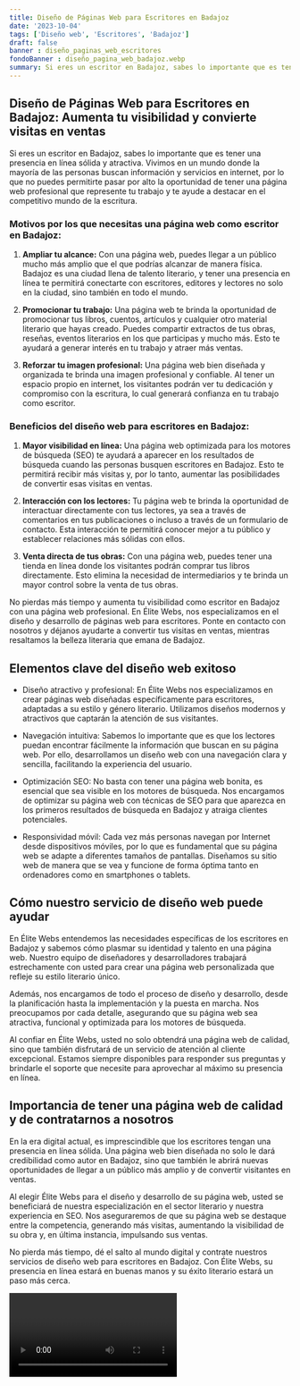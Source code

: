 ```yaml
---
title: Diseño de Páginas Web para Escritores en Badajoz
date: '2023-10-04'
tags: ['Diseño web', 'Escritores', 'Badajoz']
draft: false
banner : diseño_paginas_web_escritores
fondoBanner : diseño_pagina_web_badajoz.webp
summary: Si eres un escritor en Badajoz, sabes lo importante que es tener una presencia en línea sólida y atractiva. Vivimos en un mundo donde la mayoría de las personas buscan información y servicios en internet, por lo que no puedes permitirte pasar por alto la oportunidad de tener una página web profesional que represente tu trabajo y te ayude a destacar en el competitivo mundo de la escritura.
---
```


## Diseño de Páginas Web para Escritores en Badajoz: Aumenta tu visibilidad y convierte visitas en ventas

Si eres un escritor en Badajoz, sabes lo importante que es tener una presencia en línea sólida y atractiva. Vivimos en un mundo donde la mayoría de las personas buscan información y servicios en internet, por lo que no puedes permitirte pasar por alto la oportunidad de tener una página web profesional que represente tu trabajo y te ayude a destacar en el competitivo mundo de la escritura.

### Motivos por los que necesitas una página web como escritor en Badajoz:

1. **Ampliar tu alcance:** Con una página web, puedes llegar a un público mucho más amplio que el que podrías alcanzar de manera física. Badajoz es una ciudad llena de talento literario, y tener una presencia en línea te permitirá conectarte con escritores, editores y lectores no solo en la ciudad, sino también en todo el mundo.

2. **Promocionar tu trabajo:** Una página web te brinda la oportunidad de promocionar tus libros, cuentos, artículos y cualquier otro material literario que hayas creado. Puedes compartir extractos de tus obras, reseñas, eventos literarios en los que participas y mucho más. Esto te ayudará a generar interés en tu trabajo y atraer más ventas.

3. **Reforzar tu imagen profesional:** Una página web bien diseñada y organizada te brinda una imagen profesional y confiable. Al tener un espacio propio en internet, los visitantes podrán ver tu dedicación y compromiso con la escritura, lo cual generará confianza en tu trabajo como escritor.

### Beneficios del diseño web para escritores en Badajoz:

1. **Mayor visibilidad en línea:** Una página web optimizada para los motores de búsqueda (SEO) te ayudará a aparecer en los resultados de búsqueda cuando las personas busquen escritores en Badajoz. Esto te permitirá recibir más visitas y, por lo tanto, aumentar las posibilidades de convertir esas visitas en ventas.

2. **Interacción con los lectores:** Tu página web te brinda la oportunidad de interactuar directamente con tus lectores, ya sea a través de comentarios en tus publicaciones o incluso a través de un formulario de contacto. Esta interacción te permitirá conocer mejor a tu público y establecer relaciones más sólidas con ellos.

3. **Venta directa de tus obras:** Con una página web, puedes tener una tienda en línea donde los visitantes podrán comprar tus libros directamente. Esto elimina la necesidad de intermediarios y te brinda un mayor control sobre la venta de tus obras.

No pierdas más tiempo y aumenta tu visibilidad como escritor en Badajoz con una página web profesional. En Élite Webs, nos especializamos en el diseño y desarrollo de páginas web para escritores. Ponte en contacto con nosotros y déjanos ayudarte a convertir tus visitas en ventas, mientras resaltamos la belleza literaria que emana de Badajoz.

<GifSeo />

<Cta />

## Elementos clave del diseño web exitoso

- Diseño atractivo y profesional: En Élite Webs nos especializamos en crear páginas web diseñadas específicamente para escritores, adaptadas a su estilo y género literario. Utilizamos diseños modernos y atractivos que captarán la atención de sus visitantes.

- Navegación intuitiva: Sabemos lo importante que es que los lectores puedan encontrar fácilmente la información que buscan en su página web. Por ello, desarrollamos un diseño web con una navegación clara y sencilla, facilitando la experiencia del usuario.

- Optimización SEO: No basta con tener una página web bonita, es esencial que sea visible en los motores de búsqueda. Nos encargamos de optimizar su página web con técnicas de SEO para que aparezca en los primeros resultados de búsqueda en Badajoz y atraiga clientes potenciales.

- Responsividad móvil: Cada vez más personas navegan por Internet desde dispositivos móviles, por lo que es fundamental que su página web se adapte a diferentes tamaños de pantallas. Diseñamos su sitio web de manera que se vea y funcione de forma óptima tanto en ordenadores como en smartphones o tablets.

## Cómo nuestro servicio de diseño web puede ayudar

En Élite Webs entendemos las necesidades específicas de los escritores en Badajoz y sabemos cómo plasmar su identidad y talento en una página web. Nuestro equipo de diseñadores y desarrolladores trabajará estrechamente con usted para crear una página web personalizada que refleje su estilo literario único.

Además, nos encargamos de todo el proceso de diseño y desarrollo, desde la planificación hasta la implementación y la puesta en marcha. Nos preocupamos por cada detalle, asegurando que su página web sea atractiva, funcional y optimizada para los motores de búsqueda.

Al confiar en Élite Webs, usted no solo obtendrá una página web de calidad, sino que también disfrutará de un servicio de atención al cliente excepcional. Estamos siempre disponibles para responder sus preguntas y brindarle el soporte que necesite para aprovechar al máximo su presencia en línea.

## Importancia de tener una página web de calidad y de contratarnos a nosotros

En la era digital actual, es imprescindible que los escritores tengan una presencia en línea sólida. Una página web bien diseñada no solo le dará credibilidad como autor en Badajoz, sino que también le abrirá nuevas oportunidades de llegar a un público más amplio y de convertir visitantes en ventas.

Al elegir Élite Webs para el diseño y desarrollo de su página web, usted se beneficiará de nuestra especialización en el sector literario y nuestra experiencia en SEO. Nos aseguraremos de que su página web se destaque entre la competencia, generando más visitas, aumentando la visibilidad de su obra y, en última instancia, impulsando sus ventas.

No pierda más tiempo, dé el salto al mundo digital y contrate nuestros servicios de diseño web para escritores en Badajoz. Con Élite Webs, su presencia en línea estará en buenas manos y su éxito literario estará un paso más cerca.

<Video />

<CtaBot job='Escritores' city='Badajoz'/>

<Gmaps query='Badajoz+españa+maps' />